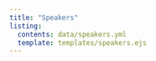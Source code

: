 ```yaml
---
title: "Speakers"
listing:
  contents: data/speakers.yml
  template: templates/speakers.ejs
---
```


